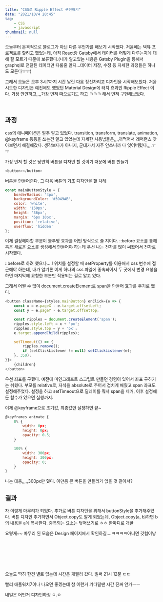 ```yaml
---
title: "CSS로 Ripple Effect 구현하기"
date: "2021/10/4 20:45"
tag:
    - CSS
    - javascript
thumbnail: null
---
```

 오늘부터 본격적으로 블로그가 아닌 다른 무언가를 해보기 시작했다. 처음에는 텍뷰 프로젝트를 할려고 했었는데, 아직 React랑 Gatsby에서 데이터를 어떻게 다루는지에 대해 잘 모르기 때문에 보류했다.(내가 알고있는 내용은 Gatsby Plugin을 통해서 graphql로 전달된 데이터만 다룰줄 알지...데이터 저장, 수정 등 자세한 과정들은 하나도 모른다ㅜㅜ)


 그래서 오늘은 오후 3시?까지 시간 날린 다음 정신차리고 디자인을 시작해보았다. 처음 시도한 디자인은 예전에도 했었던 Material Design에 터치 효과인 Ripple Effect 이다. 가장 만만하고,,,,가장 먼저 떠오르기도 하고 ㅋㅋㅋ 해서 먼저 구현해보았다.

<br/>

## 과정

 css의 애니메이션은 얼추 알고 있었다. transition, transform, translate, animation, @keyframe 등등을 쓰는건 알고 있었는데 자세한 사용법들은,,,,까먹어서 레퍼런스 찾아보면서 해결해갔다. 생각보다가 아니지, 군대가서 자주 안쓰니까 다 잊어버렸다,,,,ㅜㅜ

 가장 먼저 할 것은 당연히 버튼을 디자인 할 것이기 때문에 버튼 만들기

```javascript
<button></button>
```

 버튼을 만들어준다. 그 다음 버튼의 기초 디자인을 할 차례


```javascript
const mainButtonStyle = {
    borderRadius: '4px',
    backgroundColor: '#3949AB',
    color: 'white',
    width: '150px',
    height: '36px',
    margin: '6px 10px',
    position: 'relative',
    overflow: 'hidden'
};
```

 이제 결정해야할 부분이 불투명 효과를 어떤 방식으로 줄 지이다. ::before 요소를 통해 혹은 새로운 요소를 생성해서 만들어야 하는데 우선 나는 전자를 많이 써봤어서 전자로 시작했다. 

 ::before로 하려 했으나....! 위치를 설정할 때 setProperty를 이용해서 css 변수에 접근해야 하는데, 내가 알기론 이게 하나의 css 파일에 종속되어서 두 곳에서 변경 요청을 하면 마지막에 요청한 부분만 적용되는 걸로 알고 있다.

 그래서 어쩔 수 없이 document.createElement로 span을 만들어 효과를 주기로 했다.


```javascript
<button className={styles.mainButton} onClick={e => {
    const x = e.pageX - e.target.offsetLeft;
    const y = e.pageY - e.target.offsetTop;

    const ripples = document.createElement('span');
    ripples.style.left = x + 'px';
    ripples.style.top = y + 'px';
    e.target.appendChild(ripples);

    setTimeout(() => {
        ripples.remove();
        if (setClickListener != null) setClickListener(e);
    }, 350);
}}>
    {children}
</button>
```

 우선 좌표를 구했다. 예전에 마인크래프트 스크립트 만들던 경험이 있어서 좌표 구하기는 쉬웠다. 부모를 relative로, 자식을 absolute로 주어서 겹치게 해줬고 span 좌표도 설정해주었다. 설정을 하고 setTimeout으로 딜레이를 줘서 span을 제거, 이후 설정해둔 함수가 있으면 실행까지.

 이제 @keyframe으로 초기값, 최종값만 설정하면 끝~


```javascript
@keyframes animate {
    0% {
        width: 0px;
        height: 0px;
        opacity: 0.5;
    }

    100% {
        width: 300px;
        height: 300px;
        opacity: 0;
    }
}
```

 나는 대충,,,,,300px만 줬다. 이만큼 큰 버튼을 만들리가 없을 것 같아서?


## 결과


 자 이렇게 마무리가 되었다. 추가로 버튼 디자인을 위해서 buttonStyle을 추가해주었다. 버튼 디자인 추가하면서 Object.copy도 알게 되었는데, Object.copy(a, b)하면 b의 내용을 a에 복사한다. 중복되는 요소는 덮어쓰기로 ㅎㅎ 한마디로 개꿀


 요렇게~~ 마무리 된 모습은 Design 페이지에서 확인하길....ㅋㅋㅋㅋ아니면 깃헙이낭


<br/>
<br/>
<br/>
<br/>
<br/>

 오늘도 딱히 한건 별로 없는데 시간은 개빨리 갔다. 벌써 21시 12분 ㄷㄷ

 빨리 애플워치7이나 나오면 좋겠는데 참 이런거 기다릴땐 시간 진짜 안가ㅡㅡ

 내일은 어떤거 디자인하징 ㅇ.ㅇ